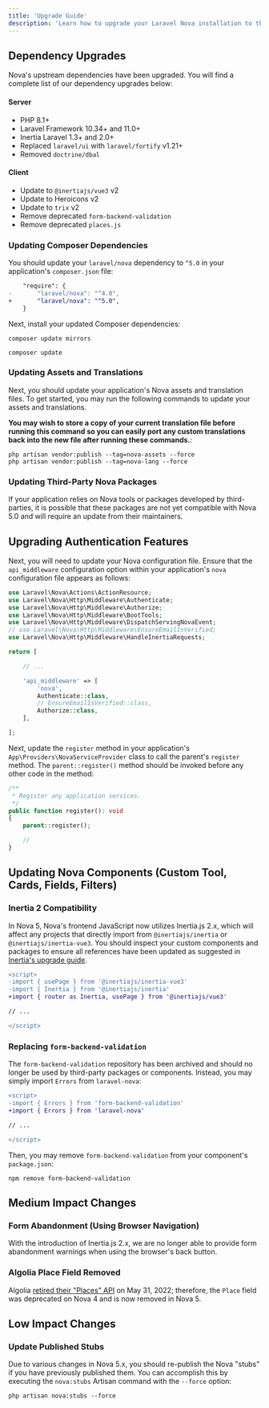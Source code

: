 ```yaml
---
title: 'Upgrade Guide'
description: 'Learn how to upgrade your Laravel Nova installation to the latest version.'
---
```


## Dependency Upgrades

Nova's upstream dependencies have been upgraded. You will find a complete list of our dependency upgrades below:

#### Server

* PHP 8.1+
* Laravel Framework 10.34+ and 11.0+
* Inertia Laravel 1.3+ and 2.0+
* Replaced `laravel/ui` with `laravel/fortify` v1.21+
* Removed `doctrine/dbal`

#### Client

* Update to `@inertiajs/vue3` v2
* Update to Heroicons v2
* Update to `trix` v2
* Remove deprecated `form-backend-validation`
* Remove deprecated `places.js`

### Updating Composer Dependencies

You should update your `laravel/nova` dependency to `^5.0` in your application's `composer.json` file:

```diff composer.json
    "require": {
-       "laravel/nova": "^4.0",
+       "laravel/nova": "^5.0",
    }
```

Next, install your updated Composer dependencies:

```shell
composer update mirrors

composer update
```

### Updating Assets and Translations

Next, you should update your application's Nova assets and translation files. To get started, you may run the following commands to update your assets and translations.

**You may wish to store a copy of your current translation file before running this command so you can easily port any custom translations back into the new file after running these commands.**:

```shell
php artisan vendor:publish --tag=nova-assets --force
php artisan vendor:publish --tag=nova-lang --force
```

### Updating Third-Party Nova Packages ​

If your application relies on Nova tools or packages developed by third-parties, it is possible that these packages are not yet compatible with Nova 5.0 and will require an update from their maintainers.

## Upgrading Authentication Features

Next, you will need to update your Nova configuration file. Ensure that the `api_middleware` configuration option within your application's `nova` configuration file appears as follows:

```php config/nova.php {6,16}
use Laravel\Nova\Actions\ActionResource;
use Laravel\Nova\Http\Middleware\Authenticate;
use Laravel\Nova\Http\Middleware\Authorize;
use Laravel\Nova\Http\Middleware\BootTools;
use Laravel\Nova\Http\Middleware\DispatchServingNovaEvent;
// use Laravel\Nova\Http\Middleware\EnsureEmailIsVerified;
use Laravel\Nova\Http\Middleware\HandleInertiaRequests;

return [

    // ...

    'api_middleware' => [
        'nova',
        Authenticate::class,
        // EnsureEmailIsVerified::class,
        Authorize::class,
    ],

];
```

Next, update the `register` method in your application's `App\Providers\NovaServiceProvider` class to call the parent's `register` method. The `parent::register()` method should be invoked before any other code in the method:

```php app/Nova/NovaServiceProvider.php {6}
/**
 * Register any application services.
 */
public function register(): void 
{
    parent::register();

    //
}
```

## Updating Nova Components (Custom Tool, Cards, Fields, Filters)

### Inertia 2 Compatibility

In Nova 5, Nova's frontend JavaScript now utilizes Inertia.js 2.x, which will affect any projects that directly import from `@inertiajs/inertia` or `@inertiajs/inertia-vue3`. You should inspect your custom components and packages to ensure all references have been updated as suggested in [Inertia's upgrade guide](https://inertiajs.com/upgrade-guide).

```diff
<script>
-import { usePage } from '@inertiajs/inertia-vue3'
-import { Inertia } from '@inertiajs/inertia'
+import { router as Inertia, usePage } from '@inertiajs/vue3'

// ...

</script>
```

### Replacing `form-backend-validation`

The `form-backend-validation` repository has been archived and should no longer be used by third-party packages or components. Instead, you may simply import `Errors` from `laravel-nova`:

```diff
<script>
-import { Errors } from 'form-backend-validation'
+import { Errors } from 'laravel-nova'

// ...

</script>
```

Then, you may remove `form-backend-validation` from your component's `package.json`:

```shell
npm remove form-backend-validation
```

## Medium Impact Changes

### Form Abandonment (Using Browser Navigation)

With the introduction of Inertia.js 2.x, we are no longer able to provide form abandonment warnings when using the browser's back button.

### Algolia Place Field Removed

Algolia [retired their "Places" API](https://www.algolia.com/blog/product/sunsetting-our-places-feature/) on May 31, 2022; therefore, the `Place` field was deprecated on Nova 4 and is now removed in Nova 5.

## Low Impact Changes

### Update Published Stubs

Due to various changes in Nova 5.x, you should re-publish the Nova "stubs" if you have previously published them. You can accomplish this by executing the `nova:stubs` Artisan command with the `--force` option:

```shell
php artisan nova:stubs --force
```

